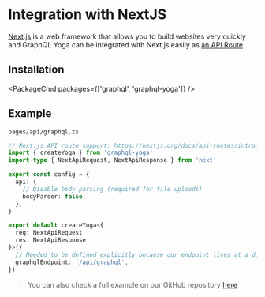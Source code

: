 
# Integration with NextJS

[Next.js](https://nextjs.org/) is a web framework that allows you to build websites very quickly and GraphQL Yoga can be integrated with Next.js easily as [an API Route](https://nextjs.org/docs/api-routes/api-middlewares).

## Installation

<PackageCmd packages={['graphql', 'graphql-yoga']} />

## Example

`pages/api/graphql.ts`

```ts
// Next.js API route support: https://nextjs.org/docs/api-routes/introduction
import { createYoga } from 'graphql-yoga'
import type { NextApiRequest, NextApiResponse } from 'next'

export const config = {
  api: {
    // Disable body parsing (required for file uploads)
    bodyParser: false,
  },
}

export default createYoga<{
  req: NextApiRequest
  res: NextApiResponse
}>({
  // Needed to be defined explicitly because our endpoint lives at a different path other than `/graphql`
  graphqlEndpoint: '/api/graphql',
})
```

> You can also check a full example on our GitHub repository [here](https://github.com/dotansimha/graphql-yoga/tree/v3/examples/nextjs)
